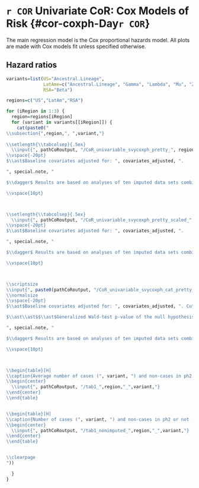# `r COR` Univariate CoR: Cox Models of Risk {#cor-coxph-Day`r COR`}

The main regression model is the Cox proportional hazards model. All plots are made with Cox models fit unless specified otherwise.

## Hazard ratios


```r

variants=list(US="Ancestral.Lineage",
              LatAme=c("Ancestral.Lineage", "Gamma", "Lambda", "Mu", "Zeta"),
              RSA="Beta")

regions=c("US","LatAm","RSA")

for (iRegion in 1:3) {
  region=regions[iRegion]
  for (variant in variants[[iRegion]]) {
    cat(paste0("
\\subsection{",region,", ",variant,"}    
    
\\setlength{\\tabcolsep}{.5ex}
  \\input{", pathCoRoutput, "/CoR_univariable_svycoxph_pretty_", region, "_", variant, "}
\\vspace{-20pt}
$\\ast$Baseline covariates adjusted for: ", covariates_adjusted, ".

", special.note, "

$\\dagger$ Results are based on analyses of ten imputed data sets combined through Robin's rule.

\\vspace{10pt}



\\setlength{\\tabcolsep}{.5ex}
  \\input{", pathCoRoutput, "/CoR_univariable_svycoxph_pretty_scaled_", region, "_", variant, "}
\\vspace{-20pt}
$\\ast$Baseline covariates adjusted for: ", covariates_adjusted, ". 

", special.note, "

$\\dagger$ Results are based on analyses of ten imputed data sets combined through Robin's rule.

\\vspace{10pt}



\\scriptsize
\\input{", paste0(pathCoRoutput, "/CoR_univariable_svycoxph_cat_pretty_", region, "_", variant), "}
\\normalsize
\\vspace{-20pt}
$\\ast$Baseline covariates adjusted for: ", covariates_adjusted, ". Cutpoints (on the log10 scale): ", concatList(paste0("\\input{", pathCoRoutput, "/cutpoints_", all.markers, "_", study_name, "}"), sep=","), "

$\\ast\\ast$$\\ast$Generalized Wald-test p-value of the null hypothesis that the hazard rate is constant across the Lower, Middle, and Upper tertile groups.

", special.note, "

$\\dagger$ Results are based on analyses of ten imputed data sets combined through Robin's rule.

\\vspace{10pt}



\\begin{table}[H]
\\caption{Average number of cases (", variant, ") and non-cases in ph2 or not (",region,") across ten imputed datasets.}
\\begin{center}
  \\input{", pathCoRoutput, "/tab1_",region,"_",variant,"}
\\end{center}
\\end{table}


\\begin{table}[H]
\\caption{Number of cases (", variant, ") and non-cases in ph2 or not (",region,"), un-imputed.}
\\begin{center}
  \\input{", pathCoRoutput, "/tab1_nonimputed_",region,"_",variant,"}
\\end{center}
\\end{table}


\\clearpage
"))

  }
}

```
